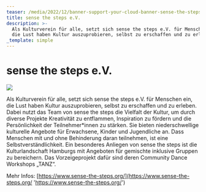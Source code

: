 ```yaml
---
teaser: /media/2022/12/banner-support-your-cloud-banner-sense-the-steps-1-1.jpg
title: sense the steps e.V.
description: >-
  Als Kulturverein für alle, setzt sich sense the steps e.V. für Menschen ein,
  die Lust haben Kultur auszuprobieren, selbst zu erschaffen und zu erleben.
_template: simple
---
```


# sense the steps e.V.

![](/media/2022/12/banner-support-your-cloud-banner-sense-the-steps-1-1.jpg)

Als Kulturverein für alle, setzt sich sense the steps e.V. für Menschen ein, die Lust haben Kultur auszuprobieren, selbst zu erschaffen und zu erleben. Dabei nutzt das Team von sense the steps die Vielfalt der Kultur, um durch diverse Projekte Kreativität zu entflammen, Inspiration zu fördern und die Persönlichkeit der Teilnehmer\*innen zu stärken. Sie bieten niederschwellige kulturelle Angebote für Erwachsene, Kinder und Jugendliche an. Dass Menschen mit und ohne Behinderung daran teilnehmen, ist eine Selbstverständlichkeit. Ein besonderes Anliegen von sense the steps ist die Kulturlandschaft Hamburgs mit Angeboten für gemischte inklusive Gruppen zu bereichern. Das Vorzeigeprojekt dafür sind deren Community Dance Workshops „TANZ“.

Mehr Infos: [https://www.sense-the-steps.org/](https://www.sense-the-steps.org/ 'https://www.sense-the-steps.org/')
